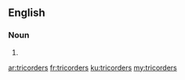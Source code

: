 ==English==

===Noun===
{{head|en}}

# {{plural of|tricorder}}

[[ar:tricorders]]
[[fr:tricorders]]
[[ku:tricorders]]
[[my:tricorders]]